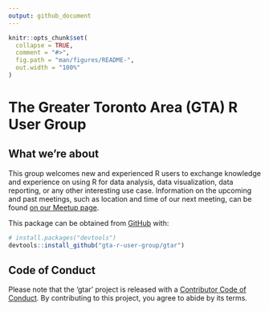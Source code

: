 ```yaml
---
output: github_document
---
```


<!-- README.md is generated from README.Rmd. Please edit that file -->

```r
knitr::opts_chunk$set(
  collapse = TRUE,
  comment = "#>",
  fig.path = "man/figures/README-",
  out.width = "100%"
)
```

# The Greater Toronto Area (GTA) R User Group

<!-- badges: start -->
<!-- badges: end -->

## What we're about

This group welcomes new and experienced R users to exchange knowledge and experience on using R for data analysis, data visualization, data reporting, or any other interesting use case. Information on the upcoming and past meetings, such as location and time of our next meeting, can be found [on our Meetup page](https://www.meetup.com/Greater-Toronto-Area-GTA-R-Users-Group/).

This package can be obtained from [GitHub](https://github.com/) with:

``` r
# install.packages("devtools")
devtools::install_github("gta-r-user-group/gtar")
```

## Code of Conduct

Please note that the 'gtar' project is released with a [Contributor Code of Conduct](CODE_OF_CONDUCT.md). By contributing to this project, you agree to abide by its terms.
